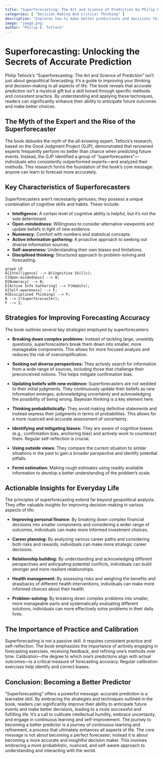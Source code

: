 ```yaml
---
title: "Superforecasting: The Art and Science of Prediction by Philip E. Tetlock"
categories: [ "Decision Making And Critical Thinking" ]
description: "Explores how to make better predictions and decisions through systematic thinking"
image: 'image.png'
author: "Philip E. Tetlock"
---
```

# Superforecasting:  Unlocking the Secrets of Accurate Prediction

Philip Tetlock's "Superforecasting: The Art and Science of Prediction" isn't just about geopolitical forecasting; it's a guide to improving your thinking and decision-making in all aspects of life.  The book reveals that accurate prediction isn't a mystical gift but a skill honed through specific methods and consistent practice.  By understanding and applying these techniques, readers can significantly enhance their ability to anticipate future outcomes and make better choices.

## The Myth of the Expert and the Rise of the Superforecaster

The book debunks the myth of the all-knowing expert.  Tetlock's research, based on the Good Judgment Project (GJP), demonstrated that renowned experts frequently perform no better than chance when predicting future events.  Instead, the GJP identified a group of "superforecasters"—individuals who consistently outperformed experts—and analyzed their methods.  This research forms the foundation of the book's core message:  anyone can learn to forecast more accurately.

##  Key Characteristics of Superforecasters

Superforecasters aren't necessarily geniuses; they possess a unique combination of cognitive skills and habits.  These include:

* **Intelligence:**  A certain level of cognitive ability is helpful, but it's not the sole determinant.
* **Open-mindedness:**  Willingness to consider alternative viewpoints and update beliefs in light of new evidence.
* **Numeracy:**  Comfort with numbers and statistical concepts.
* **Active information gathering:**  A proactive approach to seeking out diverse information sources.
* **Self-awareness:**  Understanding their own biases and limitations.
* **Disciplined thinking:**  Structured approach to problem-solving and forecasting.


```mermaid
graph LR
A[Intelligence] --> B(Cognitive Skills);
C[Open-mindedness] --> B;
D[Numeracy] --> B;
E[Active Info Gathering] --> F(Habits);
G[Self-awareness] --> F;
H[Disciplined Thinking] --> F;
B --> I(Superforecaster);
F --> I;
```


##  Strategies for Improving Forecasting Accuracy

The book outlines several key strategies employed by superforecasters:

* **Breaking down complex problems:**  Instead of tackling large, unwieldy questions, superforecasters break them down into smaller, more manageable components.  This allows for more focused analysis and reduces the risk of oversimplification.

* **Seeking out diverse perspectives:**  They actively search for information from a wide range of sources, including those that challenge their preconceived notions.  This helps mitigate confirmation bias.

* **Updating beliefs with new evidence:**  Superforecasters are not wedded to their initial judgments.  They continuously update their beliefs as new information emerges, acknowledging uncertainty and acknowledging the possibility of being wrong.  Bayesian thinking is a key element here.

* **Thinking probabilistically:**  They avoid making definitive statements and instead express their judgments in terms of probabilities.  This allows for a more nuanced and accurate assessment of uncertainty.

* **Identifying and mitigating biases:**  They are aware of cognitive biases (e.g., confirmation bias, anchoring bias) and actively work to counteract them.  Regular self-reflection is crucial.

* **Using outside views:**  They compare the current situation to similar situations in the past to gain a broader perspective and identify potential pitfalls.

* **Fermi estimation:**  Making rough estimates using readily available information to develop a better understanding of the problem's scale.


## Actionable Insights for Everyday Life

The principles of superforecasting extend far beyond geopolitical analysis.  They offer valuable insights for improving decision-making in various aspects of life:

* **Improving personal finance:**  By breaking down complex financial decisions into smaller components and considering a wider range of outcomes, individuals can make more informed investment choices.

* **Career planning:**  By analyzing various career paths and considering both risks and rewards, individuals can make more strategic career decisions.

* **Relationship building:**  By understanding and acknowledging different perspectives and anticipating potential conflicts, individuals can build stronger and more resilient relationships.

* **Health management:**  By assessing risks and weighing the benefits and drawbacks of different health interventions, individuals can make more informed choices about their health.

* **Problem-solving:**  By breaking down complex problems into smaller, more manageable parts and systematically evaluating different solutions, individuals can more effectively solve problems in their daily lives.


##  The Importance of Practice and Calibration

Superforecasting is not a passive skill.  It requires consistent practice and self-reflection.  The book emphasizes the importance of actively engaging in forecasting exercises, receiving feedback, and refining one's methods over time.  Calibration—the degree to which one's predictions align with actual outcomes—is a critical measure of forecasting accuracy.  Regular calibration exercises help identify and correct biases.


##  Conclusion:  Becoming a Better Predictor

"Superforecasting" offers a powerful message: accurate prediction is a learnable skill. By embracing the strategies and techniques outlined in the book, readers can significantly improve their ability to anticipate future events and make better decisions, leading to a more successful and fulfilling life.  It's a call to cultivate intellectual humility, embrace uncertainty, and engage in continuous learning and self-improvement.  The journey to becoming a better predictor is a journey of continuous learning and refinement, a process that ultimately enhances all aspects of life. The core message is not about becoming a perfect forecaster; instead it is about becoming a more accurate and insightful decision maker.  This involves embracing a more probabilistic, nuanced, and self-aware approach to understanding and interacting with the world.

